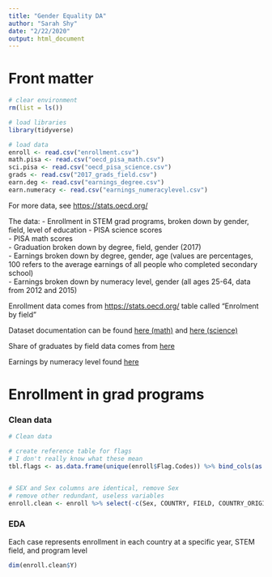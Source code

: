 ```yaml
---
title: "Gender Equality DA"
author: "Sarah Shy"
date: "2/22/2020"
output: html_document
---
```


# Front matter
```r
# clear environment
rm(list = ls())

# load libraries
library(tidyverse)
```

```r
# load data
enroll <- read.csv("enrollment.csv")
math.pisa <- read.csv("oecd_pisa_math.csv")
sci.pisa <- read.csv("oecd_pisa_science.csv")
grads <- read.csv("2017_grads_field.csv")
earn.deg <- read.csv("earnings_degree.csv")
earn.numeracy <- read.csv("earnings_numeracylevel.csv")
```

For more data, see <https://stats.oecd.org/>

The data:
- Enrollment in STEM grad programs, broken down by gender, field, level of education
- PISA science scores  
- PISA math scores  
- Graduation broken down by degree, field, gender (2017)  
- Earnings broken down by degree, gender, age (values are percentages, 100 refers to the average earnings of all people who completed secondary school)  
- Earnings broken down by numeracy level, gender (all ages 25-64, data from 2012 and 2015)

Enrollment data comes from <https://stats.oecd.org/> table called "Enrolment by field"

Dataset documentation can be found [here (math)](https://data.oecd.org/pisa/mathematics-performance-pisa.htm)
and [here (science)](https://data.oecd.org/pisa/science-performance-pisa.htm#indicator-chart)

Share of graduates by field data comes from [here](https://stats.oecd.org/viewhtml.aspx?datasetcode=EAG_GRAD_ENTR_FIELD&lang=en#)

Earnings by numeracy level found [here](https://stats.oecd.org/viewhtml.aspx?datasetcode=EAG_EA_SKILLS&lang=en#)


# Enrollment in grad programs

### Clean data
```r
# Clean data

# create reference table for flags
# I don't really know what these mean
tbl.flags <- as.data.frame(unique(enroll$Flag.Codes)) %>% bind_cols(as.data.frame(unique(enroll$Flags)))


# SEX and Sex columns are identical, remove Sex
# remove other redundant, useless variables
enroll.clean <- enroll %>% select(-c(Sex, COUNTRY, FIELD, COUNTRY_ORIGIN, Country.of.origin, ISC11_LEVEL, ISC11P_CAT, Category.of.education, YEAR, Unit.Code, Unit, PowerCode.Code, PowerCode, Reference.Period.Code, Reference.Period))
```

### EDA

Each case represents enrollment in each country at a specific year, STEM field, and program level

```r
dim(enroll.clean$Y)
```

